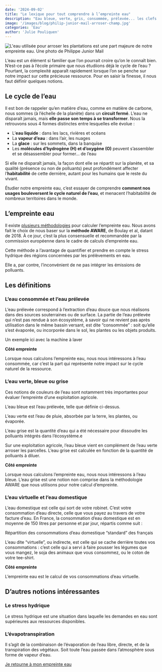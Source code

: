 ```yaml
---
date: '2024-09-02'
title: "Le lexique pour tout comprendre à l’empreinte eau"
description: "Eau bleue, verte, gris, consommée, prélevée... les clefs pour tout saisir au calcul de l'empreinte eau"
image: '/images/blog/philip-junior-mail-arroser-champ.jpg'
categories: 'Eau'
author: 'Julie Pouliquen'
---
```

![L'eau utilisée pour arroser les plantations est une part majeure de notre empreinte eau. Une photo de Philippe Junior Mail](/images/blog/philip-junior-mail-arroser-champ.jpg)

L’eau est un élément si familier que l’on pourrait croire qu’on le connaît bien. N’est-ce pas à l’école primaire que nous étudiions déjà le cycle de l’eau ? Pourtant, la complexité apparaît rapidement lorsque l’on se penche sur notre impact sur cette précieuse ressource. Pour en saisir la finesse, il nous faut définir quelques notions.

## Le cycle de l’eau

Il est bon de rappeler qu’en matière d’eau, comme en matière de carbone, nous sommes (à l’échelle de la planète) dans un **circuit fermé**. L’eau ne disparaît jamais, mais **elle passe son temps à se transformer**. Nous la retrouvons sous 4 formes distinctes entre lesquelles elle évolue :

- L’**eau liquide** : dans les lacs, rivières et océans
- La **vapeur d’eau** : dans l’air, les nuages
- La **glace** : sur les sommets, dans la banquise
- Les **molécules d’hydrogène (H) et d’oxygène (O)** peuvent s’assembler et se désassembler pour former… de l’eau

Si elle ne disparaît jamais, la façon dont elle se répartit sur la planète, et sa qualité (présence ou non de polluants) peut profondément affecter l’**habitabilité** de cette dernière, autant pour les humains que le reste du vivant.

Étudier notre empreinte eau, c’est essayer de comprendre **comment nos usages bouleversent le cycle naturel de l’eau**, et menacent l’habitabilité de nombreux territoires dans le monde.

## L’empreinte eau

Il existe [plusieurs méthodologies](https://hal.inrae.fr/hal-03207737/file/LEmpreinteEauMementoGraphique_fichierRessource1_memento-graphique-empreinte-eau.pdf) pour calculer l’empreinte eau. Nous avons fait le choix de nous baser sur la **méthode AWARE**, de Boulay et al, datant de 2018. À ce jour, c’est la plus consensuelle et recommandée par la commission européenne dans le cadre de calculs d’empreinte eau.

Cette méthode a l’avantage de quantifier et prendre en compte le stress hydrique des régions concernées par les prélèvements en eau.

Elle a, par contre, l’inconvénient de ne pas intégrer les émissions de polluants.

## Les définitions

### L’eau consommée et l’eau prélevée

L’eau prélevée correspond à l’extraction d’eau douce que nous réalisons dans des sources souterraines ou de surface. La partie de l’eau prélevée qui n’est pas rendue à son écosystème, à savoir qui ne revient pas après utilisation dans le même bassin versant, est dite “consommée” : soit qu’elle s’est évaporée, ou incorporée dans le sol, les plantes ou les objets produits.

Un exemple ici avec la machine à laver

**Côté empreinte**

Lorsque nous calculons l’empreinte eau, nous nous intéressons à l’eau consommée, car c’est la part qui représente notre impact sur le cycle naturel de la ressource.

### L’eau verte, bleue ou grise

Ces notions de couleurs de l’eau sont notamment très importantes pour évaluer l’empreinte d’une exploitation agricole.

L’eau bleue est l’eau prélevée, telle que définie ci-dessus.

L’eau verte est l’eau de pluie, absorbée par la terre, les plantes, ou évaporée.

L’eau grise est la quantité d’eau qui a été nécessaire pour dissoudre les polluants intégrés dans l’écosystème.e

Sur une exploitation agricole, l’eau bleue vient en complément de l’eau verte arroser les parcelles. L’eau grise est calculée en fonction de la quantité de polluants à diluer.

**Côté empreinte**

Lorsque nous calculons l’empreinte eau, nous nous intéressons à l’eau bleue. L’eau grise est une notion non comprise dans la méthodologie AWARE que nous utilisons pour notre calcul d’empreinte.

### L’eau virtuelle et l’eau domestique

L’eau domestique est celle qui sort de votre robinet. C’est votre consommation d’eau directe, celle que vous payez au travers de votre facture d’eau. En France, la consommation d’eau domestique est en moyenne de 150 litres par personne et par jour, répartis comme suit :

Répartition des consommations d’eau domestique “standard” des français

L’eau dite “virtuelle”, ou indirecte, est celle qui se cache derrière toutes vos consommations : c’est celle qui a servi à faire pousser les légumes que vous mangez, le soja des animaux que vous consommez, ou le coton de votre tee-shirt.

**Côté empreinte**

L’empreinte eau est le calcul de vos consommations d’eau virtuelle.

## D’autres notions intéressantes

### Le stress hydrique

Le stress hydrique est une situation dans laquelle les demandes en eau sont supérieures aux ressources disponibles.

### L’évapotranspiration

Il s’agit de la combinaison de l’évaporation de l’eau libre, directe, et de la transpiration des végétaux. Soit toute l’eau passée dans l’atmosphère sous forme de vapeur d’eau.

<div className="text-center">
  <a
    href="https://nosgestesclimat.fr/fin?theme=eau?mtm_campaign=blog-simu&mtm_kwd=lexique-eau"
    className="focus:ring-offset-3 transition-color mx-auto inline-flex items-center whitespace-nowrap rounded-full border-2 border-primary-700 bg-primary-700 !p-4 font-bold !text-white no-underline shadow-sm transition-colors transition-colors hover:bg-primary-700 hover:text-white focus:outline-none focus:ring-2 focus:ring-primary-700 aria-disabled:opacity-50">
    Je retourne à mon empreinte eau
  </a>
</div>

